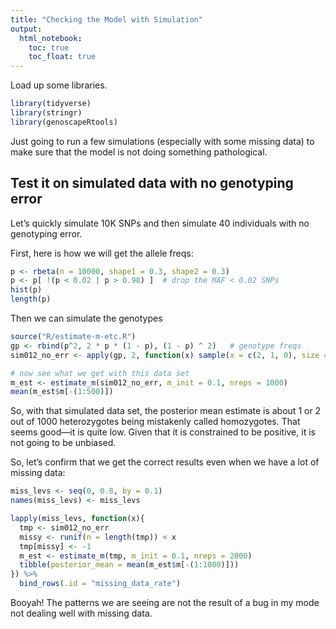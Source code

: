 ```yaml
---
title: "Checking the Model with Simulation"
output: 
  html_notebook:
    toc: true
    toc_float: true
---
```



Load up some libraries.
```r
library(tidyverse)
library(stringr)
library(genoscapeRtools)
```

Just going to run a few simulations (especially with some missing data)
to make sure that the model is not doing something pathological.  

## Test it on simulated data with no genotyping error

Let's quickly simulate 10K SNPs and then simulate 40 individuals 
with no genotyping error.

First, here is how we will get the allele freqs:
```r
p <- rbeta(n = 10000, shape1 = 0.3, shape2 = 0.3)
p <- p[ !(p < 0.02 | p > 0.98) ]  # drop the MAF < 0.02 SNPs
hist(p)
length(p)
```

Then we can simulate the genotypes
```r
source("R/estimate-m-etc.R")
gp <- rbind(p^2, 2 * p * (1 - p), (1 - p) ^ 2)   # genotype freqs
sim012_no_err <- apply(gp, 2, function(x) sample(x = c(2, 1, 0), size = 40, replace = TRUE, prob = x))

# now see what we get with this data set
m_est <- estimate_m(sim012_no_err, m_init = 0.1, nreps = 1000)
mean(m_est$m[-(1:500)])
```

So, with that simulated data set, the posterior mean estimate is about 1 or 2 out of 1000
heterozygotes being mistakenly called homozygotes.  That seems good---it is quite low.
Given that it is constrained to be positive,
it is not going to be unbiased.

So, let's confirm that we get the correct results even when we have 
a lot of missing data:
```r
miss_levs <- seq(0, 0.8, by = 0.1)
names(miss_levs) <- miss_levs

lapply(miss_levs, function(x){
  tmp <- sim012_no_err
  missy <- runif(n = length(tmp)) < x
  tmp[missy] <- -1
  m_est <- estimate_m(tmp, m_init = 0.1, nreps = 2000)
  tibble(posterior_mean = mean(m_est$m[-(1:1000)]))
}) %>%
  bind_rows(.id = "missing_data_rate")
```
Booyah!  The patterns we are seeing are not the result of a bug in my mode not dealing 
well with missing data.

